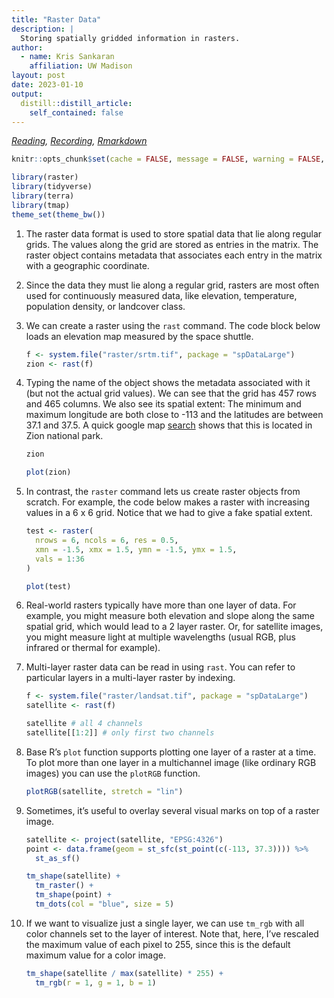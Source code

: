 ```yaml
---
title: "Raster Data"
description: |
  Storing spatially gridded information in rasters.
author:
  - name: Kris Sankaran
    affiliation: UW Madison
layout: post
date: 2023-01-10
output:
  distill::distill_article:
    self_contained: false
---
```


_[Reading](https://geocompr.robinlovelace.net/spatial-class.html), [Recording](https://mediaspace.wisc.edu/media/Week%207%20%5B3%5D%20Raster%20Data/1_k5px5f53), [Rmarkdown](https://github.com/krisrs1128/stat436_s23/blob/main/notes/2022-12-27-week07-03.Rmd)_

```r
knitr::opts_chunk$set(cache = FALSE, message = FALSE, warning = FALSE, echo = TRUE, eval = TRUE)
```

```r
library(raster)
library(tidyverse)
library(terra)
library(tmap)
theme_set(theme_bw())
```

1. The raster data format is used to store spatial data that lie along regular
grids. The values along the grid are stored as entries in the matrix. The raster
object contains metadata that associates each entry in the matrix with a
geographic coordinate.

2. Since the data they must lie along a regular grid, rasters are most often
used for continuously measured data, like elevation, temperature, population
density, or landcover class.

3. We can create a raster using the `rast` command. The code block below loads
an elevation map measured by the space shuttle.

    ```r
    f <- system.file("raster/srtm.tif", package = "spDataLarge")
    zion <- rast(f)
    ```
    
4. Typing the name of the object shows the metadata associated with it (but not
the actual grid values). We can see that the grid has 457 rows and 465 columns.
We also see its spatial extent: The minimum and maximum longitude are both close
to -113 and the latitudes are between 37.1 and 37.5. A quick google map [search](https://goo.gl/maps/X4EY2BsGgMZzN5BM9) shows that this is located in Zion
national park.

    ```r
    zion
    ```
    ```r
    plot(zion)
    ```

5. In contrast, the `raster` command lets us create raster objects from scratch.
For example, the code below makes a raster with increasing values in a 6 x 6
grid. Notice that we had to give a fake spatial extent.

    ```r
    test <- raster(
      nrows = 6, ncols = 6, res = 0.5, 
      xmn = -1.5, xmx = 1.5, ymn = -1.5, ymx = 1.5,
      vals = 1:36
    )
    
    plot(test)
    ```
  
6. Real-world rasters typically have more than one layer of data. For example, you might measure both elevation and slope along the same spatial grid, which would lead to a 2 layer raster. Or, for satellite images, you might measure light at multiple wavelengths (usual RGB, plus infrared or thermal for example).

7. Multi-layer raster data can be read in using `rast`. You can refer to particular layers in a multi-layer raster by indexing.

    ```r
    f <- system.file("raster/landsat.tif", package = "spDataLarge")
    satellite <- rast(f)
    
    satellite # all 4 channels
    satellite[[1:2]] # only first two channels
    ```

8. Base R’s `plot` function supports plotting one layer of a raster at a time. To plot more than one layer in a multichannel image (like ordinary RGB images) you can use the `plotRGB` function.

    ```r
    plotRGB(satellite, stretch = "lin")
    ```

9. Sometimes, it’s useful to overlay several visual marks on top of a raster
image. 

    ```r
    satellite <- project(satellite, "EPSG:4326")
    point <- data.frame(geom = st_sfc(st_point(c(-113, 37.3)))) %>%
      st_as_sf()
    
    tm_shape(satellite) +
      tm_raster() +
      tm_shape(point) +
      tm_dots(col = "blue", size = 5)
    ```
  
10. If we want to visualize just a single layer, we can use `tm_rgb` with all
color channels set to the layer of interest. Note that, here, I've rescaled the
maximum value of each pixel to 255, since this is the default maximum value for
a color image.

    ```r
    tm_shape(satellite / max(satellite) * 255) +
      tm_rgb(r = 1, g = 1, b = 1)
    ```
